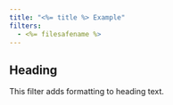 ```yaml
---
title: "<%= title %> Example"
filters:
  - <%= filesafename %>
---
```


## Heading

This filter adds formatting to heading text.

